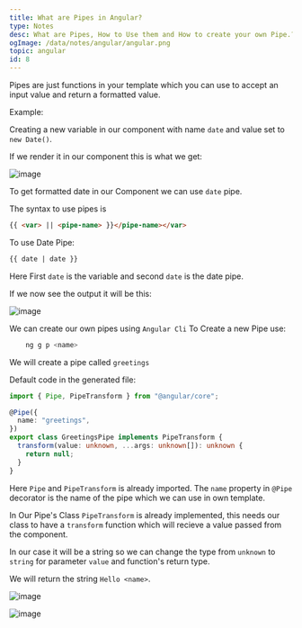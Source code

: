 ```yaml
---
title: What are Pipes in Angular?
type: Notes
desc: What are Pipes, How to Use them and How to create your own Pipe.?
ogImage: /data/notes/angular/angular.png
topic: angular
id: 8
---
```


Pipes are just functions in your template which you can use to accept an input value and return a formatted value.

Example:

Creating a new variable in our component with name `date` and value set to `new Date()`.

If we render it in our component this is what we get:

![image](/data/notes/angular/Date.png)

To get formatted date in our Component we can use `date` pipe.

The syntax to use pipes is

```html
{{ <var> || <pipe-name> }}</pipe-name></var>
```

To use Date Pipe:

```html
{{ date | date }}
```

Here First `date` is the variable and second `date` is the date pipe.

If we now see the output it will be this:

![image](/data/notes/angular/DateFormatted.png)

We can create our own pipes using `Angular Cli`
To Create a new Pipe use:

```bash
	ng g p <name>
```

We will create a pipe called `greetings`

Default code in the generated file:

```ts
import { Pipe, PipeTransform } from "@angular/core";

@Pipe({
  name: "greetings",
})
export class GreetingsPipe implements PipeTransform {
  transform(value: unknown, ...args: unknown[]): unknown {
    return null;
  }
}
```

Here `Pipe` and `PipeTransform` is already imported. The `name` property in `@Pipe` decorator is the name of the pipe which we can use in own template.

In Our Pipe's Class `PipeTransform` is already implemented, this needs our class to have a `transform` function which will recieve a value passed from the component.

In our case it will be a string so we can change the type from `unknown` to `string` for parameter `value` and function's return type.

We will return the string `Hello <name>`.

![image](/data/notes/angular/customPipeUsage.png)

![image](/data/notes/angular/customPipeOutput.png)
